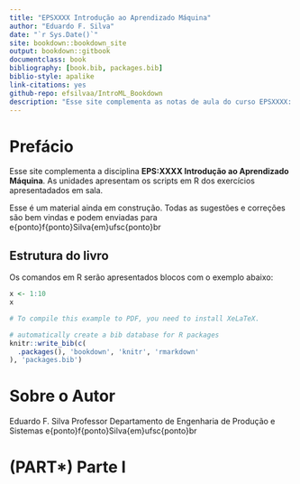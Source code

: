 ```yaml
--- 
title: "EPSXXXX Introdução ao Aprendizado Máquina"
author: "Eduardo F. Silva"
date: "`r Sys.Date()`"
site: bookdown::bookdown_site
output: bookdown::gitbook
documentclass: book
bibliography: [book.bib, packages.bib]
biblio-style: apalike
link-citations: yes
github-repo: efsilvaa/IntroML_Bookdown
description: "Esse site complementa as notas de aula do curso EPSXXXX: Introdução ao Aprendizado Máquina."
---
```


# Prefácio {-}

Esse site complementa a disciplina **EPS:XXXX Introdução ao Aprendizado Máquina**.  As unidades apresentam os scripts em R dos exercícios apresentadados em sala.

Esse é um material ainda em construção.  Todas as sugestões e correções são bem vindas e podem enviadas para e\{ponto\}f{ponto\}Silva{em\}ufsc{ponto\}br

## Estrutura do livro {-}
Os comandos em R serão apresentados blocos com o exemplo abaixo:
```r
x <- 1:10
x
```


```r
# To compile this example to PDF, you need to install XeLaTeX.

# automatically create a bib database for R packages
knitr::write_bib(c(
  .packages(), 'bookdown', 'knitr', 'rmarkdown'
), 'packages.bib')
```

# Sobre o Autor {-}

Eduardo F. Silva
Professor
Departamento de Engenharia de Produção e Sistemas
e\{ponto\}f\{ponto\}Silva\{em\}ufsc\{ponto\}br



# (PART\*) Parte I {-}